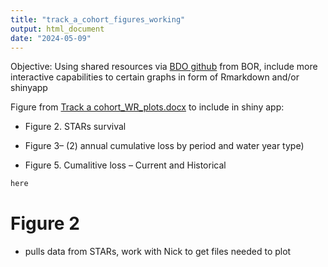 ```yaml
---
title: "track_a_cohort_figures_working"
output: html_document
date: "2024-05-09"
---
```



Objective: Using shared resources via [BDO github](https://github.com/BDO-Science/track-a-cohort) from BOR, include more interactive capabilities to certain graphs in form of Rmarkdown and/or shinyapp

Figure from [Track a cohort_WR_plots.docx](https://github.com/BDO-Science/track-a-cohort/blob/main/Track%20a%20Cohort_WR_plots.docx) to include in shiny app:

- Figure 2. STARs survival

- Figure 3-- (2) annual cumulative loss by period and water year type) 

- Figure 5. Cumalitive loss -- Current and Historical

```r
here

```



# Figure 2

- pulls data from STARs, work with Nick to get files needed to plot
```r

```

